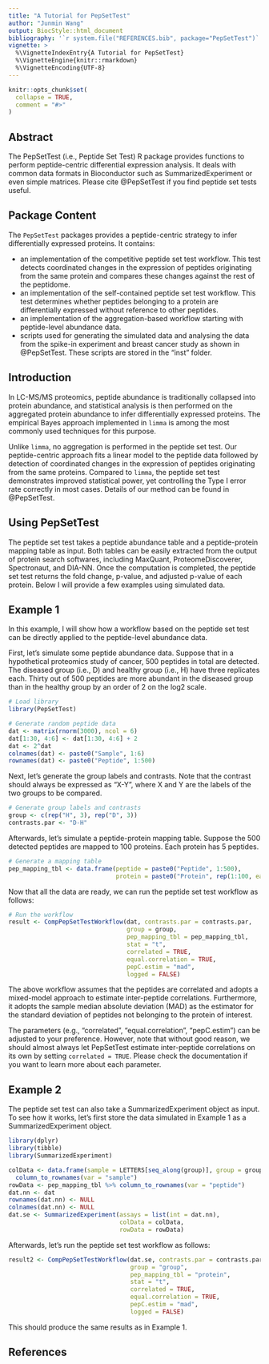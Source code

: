 ```yaml
---
title: "A Tutorial for PepSetTest"
author: "Junmin Wang"
output: BiocStyle::html_document
bibliography: '`r system.file("REFERENCES.bib", package="PepSetTest")`'
vignette: >
  %\VignetteIndexEntry{A Tutorial for PepSetTest}
  %\VignetteEngine{knitr::rmarkdown}
  %\VignetteEncoding{UTF-8}
---
```


```r
knitr::opts_chunk$set(
  collapse = TRUE,
  comment = "#>"
)
```

## Abstract
The PepSetTest (i.e., Peptide Set Test) R package provides functions to perform peptide-centric differential expression analysis. It deals with common data formats in Bioconductor such as SummarizedExperiment or even simple matrices. Please cite @PepSetTest if you find peptide set tests useful.

## Package Content
The `PepSetTest` packages provides a peptide-centric strategy to infer differentially expressed proteins. It contains:

* an implementation of the competitive peptide set test workflow. This test detects coordinated changes in the expression of peptides originating from the same protein and compares these changes against the rest of the peptidome.
* an implementation of the self-contained peptide set test workflow. This test determines whether peptides belonging to a protein are differentially expressed without reference to other peptides.
* an implementation of the aggregation-based workflow starting with peptide-level abundance data.
* scripts used for generating the simulated data and analysing the data from the spike-in experiment and breast cancer study as shown in @PepSetTest. These scripts are stored in the "inst" folder.

## Introduction
In LC-MS/MS proteomics, peptide abundance is traditionally collapsed into protein abundance, and statistical analysis is then performed on the aggregated protein abundance to infer differentially expressed proteins. The empirical Bayes approach implemented in `limma` is among the most commonly used techniques for this purpose.

Unlike `limma`, no aggregation is performed in the peptide set test. Our peptide-centric approach fits a linear model to the peptide data followed by detection of coordinated changes in the expression of peptides originating from the same proteins. Compared to `limma`, the peptide set test demonstrates improved statistical power, yet controlling the Type I error rate correctly in most cases. Details of our method can be found in @PepSetTest.

## Using PepSetTest
The peptide set test takes a peptide abundance table and a peptide-protein mapping table as input. Both tables can be easily extracted from the output of protein search softwares, including MaxQuant, ProteomeDiscoverer, Spectronaut, and DIA-NN. Once the computation is completed, the peptide set test returns the fold change, p-value, and adjusted p-value of each protein. Below I will provide a few examples using simulated data.

## Example 1

In this example, I will show how a workflow based on the peptide set test can be directly applied to the peptide-level abundance data.

First, let’s simulate some peptide abundance data. Suppose that in a hypothetical proteomics study of cancer, 500 peptides in total are detected. The diseased group (i.e., D) and healthy group (i.e., H) have three replicates each. Thirty out of 500 peptides are more abundant in the diseased group than in the healthy group by an order of 2 on the log2 scale.

```r
# Load library
library(PepSetTest)

# Generate random peptide data
dat <- matrix(rnorm(3000), ncol = 6)
dat[1:30, 4:6] <- dat[1:30, 4:6] + 2
dat <- 2^dat
colnames(dat) <- paste0("Sample", 1:6)
rownames(dat) <- paste0("Peptide", 1:500)
```

Next, let’s generate the group labels and contrasts. Note that the contrast should always be expressed as “X-Y”, where X and Y are the labels of the two groups to be compared.

```r
# Generate group labels and contrasts
group <- c(rep("H", 3), rep("D", 3))
contrasts.par <- "D-H"
```

Afterwards, let’s simulate a peptide-protein mapping table. Suppose the 500 detected peptides are mapped to 100 proteins. Each protein has 5 peptides.

```r
# Generate a mapping table
pep_mapping_tbl <- data.frame(peptide = paste0("Peptide", 1:500),
                              protein = paste0("Protein", rep(1:100, each = 5)))
```

Now that all the data are ready, we can run the peptide set test workflow as follows:

```r
# Run the workflow
result <- CompPepSetTestWorkflow(dat, contrasts.par = contrasts.par,
                                 group = group,
                                 pep_mapping_tbl = pep_mapping_tbl,
                                 stat = "t",
                                 correlated = TRUE,
                                 equal.correlation = TRUE,
                                 pepC.estim = "mad",
                                 logged = FALSE)
```

The above workflow assumes that the peptides are correlated and adopts a mixed-model approach to estimate inter-peptide correlations. Furthermore, it adopts the sample median absolute deviation (MAD) as the estimator for the standard deviation of peptides not belonging to the protein of interest.

The parameters (e.g., “correlated”, “equal.correlation”, “pepC.estim”) can be adjusted to your preference. However, note that without good reason, we should almost always let PepSetTest estimate inter-peptide correlations on its own by setting `correlated = TRUE`. Please check the documentation if you want to learn more about each parameter.

## Example 2
The peptide set test can also take a SummarizedExperiment object as input. To see how it works, let's first store the data simulated in Example 1 as a SummarizedExperiment object.

```r
library(dplyr)
library(tibble)
library(SummarizedExperiment)

colData <- data.frame(sample = LETTERS[seq_along(group)], group = group) %>% 
  column_to_rownames(var = "sample")
rowData <- pep_mapping_tbl %>% column_to_rownames(var = "peptide")
dat.nn <- dat
rownames(dat.nn) <- NULL
colnames(dat.nn) <- NULL
dat.se <- SummarizedExperiment(assays = list(int = dat.nn), 
                               colData = colData, 
                               rowData = rowData)
```

Afterwards, let's run the peptide set test workflow as follows:

```r
result2 <- CompPepSetTestWorkflow(dat.se, contrasts.par = contrasts.par,
                                  group = "group",
                                  pep_mapping_tbl = "protein",
                                  stat = "t",
                                  correlated = TRUE,
                                  equal.correlation = TRUE,
                                  pepC.estim = "mad",
                                  logged = FALSE)
```

This should produce the same results as in Example 1.

## References
